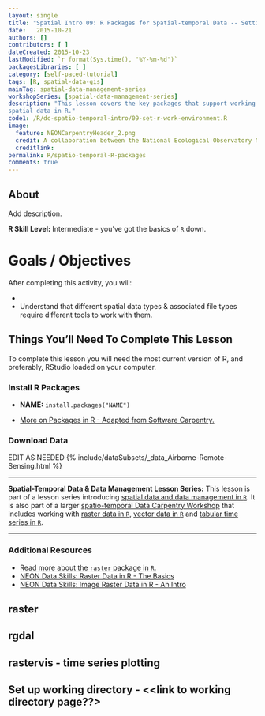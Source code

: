 ```yaml
---
layout: single
title: "Spatial Intro 09: R Packages for Spatial-temporal Data -- Setting Up Your Working Environment"
date:   2015-10-21
authors: []
contributors: [ ]
dateCreated: 2015-10-23
lastModified: `r format(Sys.time(), "%Y-%m-%d")`
packagesLibraries: [ ]
category: [self-paced-tutorial]
tags: [R, spatial-data-gis]
mainTag: spatial-data-management-series
workshopSeries: [spatial-data-management-series]
description: "This lesson covers the key packages that support working with
spatial data in R."
code1: /R/dc-spatio-temporal-intro/09-set-r-work-environment.R
image:
  feature: NEONCarpentryHeader_2.png
  credit: A collaboration between the National Ecological Observatory Network (NEON) and Data Carpentry
  creditlink:
permalink: R/spatio-temporal-R-packages
comments: true
---
```



## About
Add description.

**R Skill Level:** Intermediate - you've got the basics of `R` down.

<div id="objectives" markdown="1">

# Goals / Objectives

After completing this activity, you will:

*
* Understand that different spatial data types & associated file types require
different tools to work with them.

## Things You’ll Need To Complete This Lesson
To complete this lesson you will need the most current version of R, and
preferably, RStudio loaded on your computer.

### Install R Packages

* **NAME:** `install.packages("NAME")`

* [More on Packages in R - Adapted from Software Carpentry.]({{site.baseurl}}R/Packages-In-R/)

### Download Data
EDIT AS NEEDED
{% include/dataSubsets/_data_Airborne-Remote-Sensing.html %}

****

**Spatial-Temporal Data & Data Management Lesson Series:** This lesson is part
of a lesson series introducing
[spatial data and data management in `R` ]({{ site.baseurl }}tutorial/URL).
It is also part of a larger
[spatio-temporal Data Carpentry Workshop ]({{ site.baseurl }}workshops/spatio-temporal-workshop)
that includes working with
[raster data in `R` ]({{ site.baseurl }}tutorial/spatial-raster-series),
[vector data in `R` ]({{ site.baseurl }}tutorial/spatial-vector-series)
and
[tabular time series in `R` ]({{ site.baseurl }}tutorial/tabular-time-series).

****

### Additional Resources

* <a href="http://cran.r-project.org/web/packages/raster/raster.pdf" target="_blank">
Read more about the `raster` package in `R`.</a>
* <a href="http://neondataskills.org/R/Raster-Data-In-R/" target="_blank" >
NEON Data Skills: Raster Data in R - The Basics</a>
* <a href="http://neondataskills.org/R/Image-Raster-Data-In-R/" target="_blank" >
NEON Data Skills: Image Raster Data in R - An Intro</a>

</div>

## raster

## rgdal

## rastervis - time series plotting

## Set up working directory - <<link to working directory page??>
